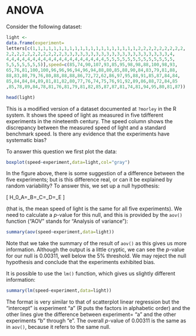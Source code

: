 # ANOVA

Consider the following dataset:

```r
light <-
data.frame(experiment=
letters[c(1,1,1,1,1,1,1,1,1,1,1,1,1,1,1,1,1,1,1,1,2,2,2,2,2,2,2,2,2,
2,2,2,2,2,2,2,2,2,2,2,3,3,3,3,3,3,3,3,3,3,3,3,3,3,3,3,3,3,3,3,4,
4,4,4,4,4,4,4,4,4,4,4,4,4,4,4,4,4,4,4,5,5,5,5,5,5,5,5,5,5,5,5,5,
5,5,5,5,5,5,5)],speed=c(85,74,90,107,93,85,95,98,98,88,100,98,93,
65,76,81,100,100,96,96,96,94,96,94,88,80,85,88,90,84,83,79,81,88,
88,83,80,79,76,80,88,88,88,86,72,72,62,86,97,95,88,91,85,87,84,84,
85,84,84,84,89,81,81,82,80,77,76,74,75,76,91,92,89,86,88,72,84,85
,85,78,89,84,78,81,76,81,79,81,82,85,87,87,81,74,81,94,95,80,81,87))

head(light)
```

This is a modified version of a dataset documented at `?morley` in
the R system.  It shows the speed of light as measured in five
tdifferent experiments in the nineteenth century.  The speed column
shows the discrepancy between the measured speed of light and a
standard benchmark speed.  Is there any evidence that the experiments
have systematic bias?

To answer this question we first plot the data:

```r
boxplot(speed~experiment,data=light,col="gray")
```

In the figure above, there is some suggestion of a difference between
the five experiments; but is this difference real, or can it be
explained by random variability?  To answer this, we set up a null
hypothesis:

\[
H_0\colon\mu_A=\mu_B=\mu_C=\mu_D=\mu_E
\]

(that is, the mean speed of light is the same for all five
experiments).  We need to calculate a $p$-value for this null, and
this is provided by the `aov()` function ("AOV" stands for
"Analysis of variance"):
 
```r
summary(aov(speed~experiment,data=light))
```

Note that we take the summary of the result of `aov()` as this
gives us more information.  Although the output is a little cryptic,
we can see the $p$-value for our null is 0.00311, well below the 5\%
threshold.  We may reject the null hypothesis and conclude that the
experiments exhibited bias.

It is possible to use the `lm()` function, which gives us slightly
different information:

```r
summary(lm(speed~experiment,data=light))
```

The format is very similar to that of scatterplot linear regression
but the "intercept" is experiment "a" (R puts the factors in
alphabetic order) and the other lines give the difference between
experiment= "a" and the other experiments "b" through "e".  The
overall $p$-value of 0.00311 is the same as in `aov()`, because it
refers to the same null.

